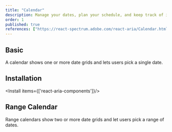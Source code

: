 ```yaml
---
title: "Calendar"
description: Manage your dates, plan your schedule, and keep track of important events, all in one place, like a personal assistant for your time.
order: 1
published: true
references: ["https://react-spectrum.adobe.com/react-aria/Calendar.html#props"]
---
```


## Basic
A calendar shows one or more date grids and lets users pick a single date.
<How toUse="date-and-time/calendar-demo" />

## Installation

<Install items={['react-aria-components']}/>

<SourceCode toShow='calendar'/>

## Range Calendar
Range calendars show two or more date grids and let users pick a range of dates.
<How toUse="date-and-time/date-range-picker-demo" />

